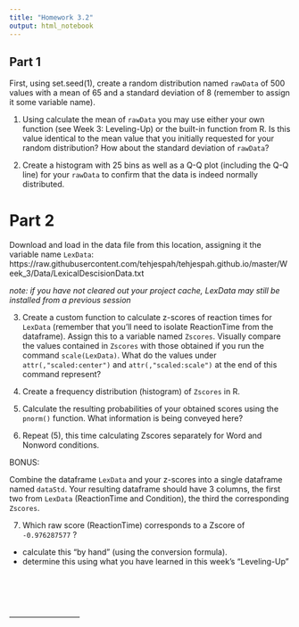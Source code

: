 ```yaml
---
title: "Homework 3.2"
output: html_notebook
---
```



## Part 1

First, using set.seed(1), create a random distribution named `rawData` of 500 values with a mean of 65 and a standard deviation of 8 (remember to assign it some variable name).

1. Using calculate the mean of `rawData` you may use either your own function (see Week 3: Leveling-Up) or the built-in function from R. Is this value identical to the mean value that you initially requested for your random distribution? How about the standard deviation of `rawData`?

2. Create a histogram with 25 bins as well as a Q-Q plot (including the Q-Q line) for your `rawData` to confirm that the data is indeed normally distributed.

# Part 2

Download and load in the data file from this location, assigning it the variable name `LexData`: https://raw.githubusercontent.com/tehjespah/tehjespah.github.io/master/Week_3/Data/LexicalDescisionData.txt

*note: if you have not cleared out your project cache, LexData may still be installed from a previous session*

3. Create a custom function to calculate z-scores of reaction times for `LexData` (remember that you'll need to isolate ReactionTime from the dataframe). Assign this to a variable named `Zscores`. Visually compare the values contained in `Zscores` with those obtained if you run the command `scale(LexData)`. What do the values under `attr(,"scaled:center")` and `attr(,"scaled:scale")` at the end of this command represent?

4. Create a frequency distribution (histogram) of `Zscores` in R.

5. Calculate the resulting probabilities of your obtained scores using the `pnorm()` function. What information is being conveyed here?

6. Repeat (5), this time calculating Zscores separately for Word and Nonword conditions.


BONUS:

Combine the dataframe `LexData` and your z-scores into a single dataframe named `dataStd`. Your resulting dataframe should have 3 columns, the first two from `LexData` (ReactionTime and Condition), the third the corresponding `Zscores`.

7. Which raw score (ReactionTime) corresponds to a Zscore of `-0.976287577` ?
- calculate this "by hand" (using the conversion formula).
- determine this using what you have learned in this week's "Leveling-Up"


\
\
\
\
---------------------------
\
\
\
\
